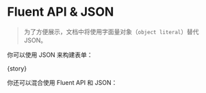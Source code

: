 
<Meta
  title="FluentForm/Basic"
  component={meta.component}
  decorators={meta.decorators}
  argTypes={meta.argTypes}
  parameters={meta.parameters} />

# Fluent API & JSON

> 为了方便展示，文档中将使用字面量对象（`object literal`）替代 JSON。

你可以使用 JSON 来构建表单：

<Canvas withToolbar mdxSource={jsonSource}>
  <Story name="Fluent API & JSON" description="你可以使用 JSON 来构建表单：">{story}</Story>
</Canvas>

你还可以混合使用 Fluent API 和 JSON：

<Source
  language="typescript"
  dark={true}
  code={jsonAndFluentSource} />

<Source
  language="typescript"
  dark={true}
  code={fluentAndJsonSource} />

<ArgsTable of={FluentFormComponent} />
